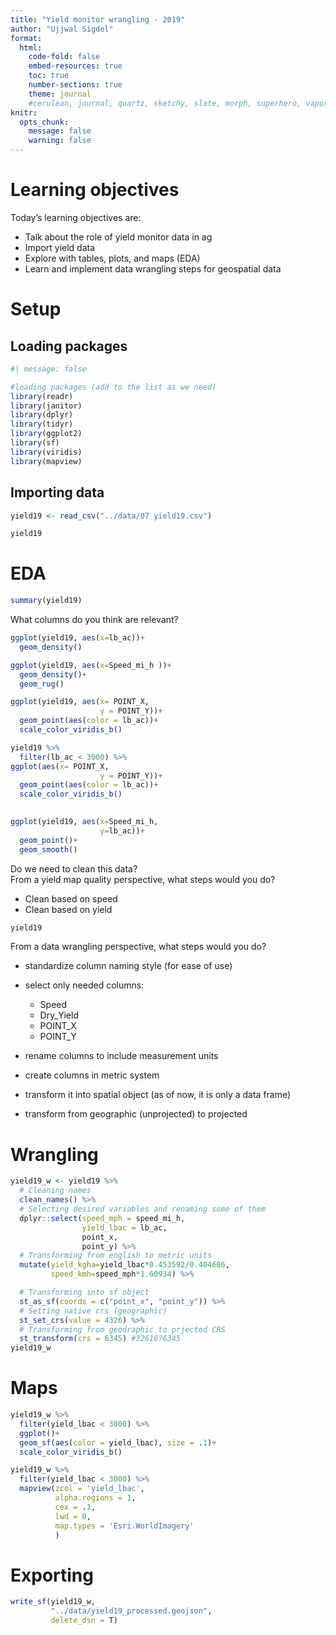 ```yaml
---
title: "Yield monitor wrangling - 2019"
author: "Ujjwal Sigdel"
format:
  html:
    code-fold: false
    embed-resources: true
    toc: true
    number-sections: true
    theme: journal
    #cerulean, journal, quartz, sketchy, slate, morph, superhero, vapor
knitr: 
  opts_chunk: 
    message: false
    warning: false
---
```


# Learning objectives  
Today's learning objectives are:  

- Talk about the role of yield monitor data in ag  
- Import yield data  
- Explore with tables, plots, and maps (EDA)  
- Learn and implement data wrangling steps for geospatial data  

# Setup  
## Loading packages  
```r
#| message: false

#loading packages (add to the list as we need) 
library(readr)
library(janitor)
library(dplyr)
library(tidyr)
library(ggplot2)
library(sf)
library(viridis)
library(mapview)

```

## Importing data  
```r
yield19 <- read_csv("../data/07 yield19.csv")

yield19 

```

# EDA  
```r
summary(yield19) 
```

What columns do you think are relevant?  

```r
ggplot(yield19, aes(x=lb_ac))+
  geom_density()

```

```r
ggplot(yield19, aes(x=Speed_mi_h ))+
  geom_density()+
  geom_rug()

```

```r
ggplot(yield19, aes(x= POINT_X,
                    y = POINT_Y))+
  geom_point(aes(color = lb_ac))+
  scale_color_viridis_b()

```

```r
yield19 %>% 
  filter(lb_ac < 3000) %>% 
ggplot(aes(x= POINT_X,
                    y = POINT_Y))+
  geom_point(aes(color = lb_ac))+
  scale_color_viridis_b()
  

```

```r
ggplot(yield19, aes(x=Speed_mi_h, 
                    y=lb_ac))+
  geom_point()+
  geom_smooth()

```
Do we need to clean this data?  
From a yield map quality perspective, what steps would you do?  

- Clean based on speed  
- Clean based on yield  

```r
yield19
```

From a data wrangling perspective, what steps would you do?  

- standardize column naming style (for ease of use)  
- select only needed columns:  

  - Speed  
  - Dry_Yield  
  - POINT_X  
  - POINT_Y  

- rename columns to include measurement units  
- create columns in metric system  
- transform it into spatial object (as of now, it is only a data frame)  
- transform from geographic (unprojected) to projected  

# Wrangling  
```r
yield19_w <- yield19 %>% 
  # Cleaning names
  clean_names() %>% 
  # Selecting desired variables and renaming some of them
  dplyr::select(speed_mph = speed_mi_h,
                yield_lbac = lb_ac,
                point_x,
                point_y) %>% 
  # Transforming from english to metric units
  mutate(yield_kgha=yield_lbac*0.453592/0.404686,
         speed_kmh=speed_mph*1.60934) %>% 

  # Transforming into sf object
  st_as_sf(coords = c("point_x", "point_y")) %>% 
  # Setting native crs (geographic)
  st_set_crs(value = 4326) %>% 
  # Transforming from geodraphic to prjected CRS
  st_transform(crs = 6345) #32616?6345
yield19_w

```

# Maps  
```r
yield19_w %>%
  filter(yield_lbac < 3000) %>%
  ggplot()+
  geom_sf(aes(color = yield_lbac), size = .1)+
  scale_color_viridis_b()

```

```r
yield19_w %>%
  filter(yield_lbac < 3000) %>% 
  mapview(zcol = 'yield_lbac',
          alpha.regions = 1,
          cex = .1,
          lwd = 0,
          map.types = 'Esri.WorldImagery'
          )

```



# Exporting  
```r
write_sf(yield19_w, 
         "../data/yield19_processed.geojson",
         delete_dsn = T)

```


